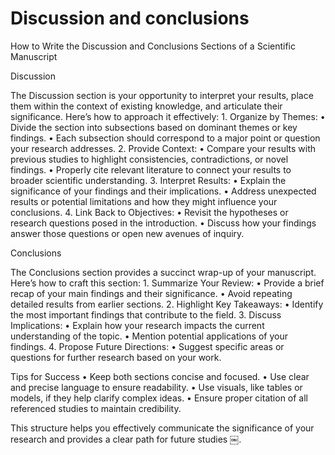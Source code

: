 # Discussion and conclusions

How to Write the Discussion and Conclusions Sections of a Scientific Manuscript

Discussion

The Discussion section is your opportunity to interpret your results, place them within the context of existing knowledge, and articulate their significance. Here’s how to approach it effectively:
	1.	Organize by Themes:
	•	Divide the section into subsections based on dominant themes or key findings.
	•	Each subsection should correspond to a major point or question your research addresses.
	2.	Provide Context:
	•	Compare your results with previous studies to highlight consistencies, contradictions, or novel findings.
	•	Properly cite relevant literature to connect your results to broader scientific understanding.
	3.	Interpret Results:
	•	Explain the significance of your findings and their implications.
	•	Address unexpected results or potential limitations and how they might influence your conclusions.
	4.	Link Back to Objectives:
	•	Revisit the hypotheses or research questions posed in the introduction.
	•	Discuss how your findings answer those questions or open new avenues of inquiry.

Conclusions

The Conclusions section provides a succinct wrap-up of your manuscript. Here’s how to craft this section:
	1.	Summarize Your Review:
	•	Provide a brief recap of your main findings and their significance.
	•	Avoid repeating detailed results from earlier sections.
	2.	Highlight Key Takeaways:
	•	Identify the most important findings that contribute to the field.
	3.	Discuss Implications:
	•	Explain how your research impacts the current understanding of the topic.
	•	Mention potential applications of your findings.
	4.	Propose Future Directions:
	•	Suggest specific areas or questions for further research based on your work.

Tips for Success
	•	Keep both sections concise and focused.
	•	Use clear and precise language to ensure readability.
	•	Use visuals, like tables or models, if they help clarify complex ideas.
	•	Ensure proper citation of all referenced studies to maintain credibility.

This structure helps you effectively communicate the significance of your research and provides a clear path for future studies ￼.
